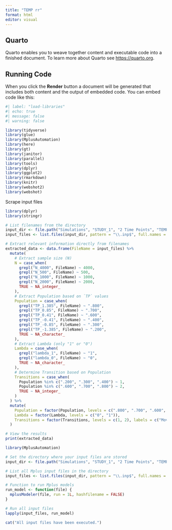 ```yaml
---
title: "TEMP rr"
format: html
editor: visual
---
```


## Quarto

Quarto enables you to weave together content and executable code into a finished document. To learn more about Quarto see <https://quarto.org>.

## Running Code

When you click the **Render** button a document will be generated that includes both content and the output of embedded code. You can embed code like this:

```r
#| label: "load-libraries"
#| echo: true
#| message: false
#| warning: false

library(tidyverse)
library(glue)
library(MplusAutomation)
library(here)
library(gt)
library(janitor)
library(parallel)
library(tools)
library(dplyr)
library(ggplot2)
library(rmarkdown)
library(knitr)
library(webshot2)
library(webshot)
```

Scrape input files

```r
library(dplyr)
library(stringr)

# List filenames from the directory
input_dir <- file.path("Simulations", "STUDY_1", "2 Time Points", "TEMP R R")
input_files <- list.files(input_dir, pattern = "\\.inp$", full.names = FALSE)

# Extract relevant information directly from filenames
extracted_data <- data.frame(FileName = input_files) %>%
  mutate(
    # Extract sample size (N)
    N = case_when(
      grepl("N_4000", FileName) ~ 4000,
      grepl("N_500", FileName) ~ 500,
      grepl("N_1000", FileName) ~ 1000,
      grepl("N_2000", FileName) ~ 2000,
      TRUE ~ NA_integer_
    ),
    # Extract Population based on `TP` values
    Population = case_when(
      grepl("TP_1.385", FileName) ~ ".800",
      grepl("TP_0.85", FileName) ~ ".700",
      grepl("TP_0.41", FileName) ~ ".600",
      grepl("TP_-0.41", FileName) ~ ".400",
      grepl("TP_-0.85", FileName) ~ ".300",
      grepl("TP_-1.385", FileName) ~ ".200",
      TRUE ~ NA_character_
    ),
    # Extract Lambda (only "1" or "0")
    Lambda = case_when(
      grepl("lambda_1", FileName) ~ "1",
      grepl("lambda_0", FileName) ~ "0",
      TRUE ~ NA_character_
    ),
    # Determine Transition based on Population
    Transitions = case_when(
      Population %in% c(".200", ".300", ".400") ~ 1,
      Population %in% c(".600", ".700", ".800") ~ 2,
      TRUE ~ NA_integer_
    )
  ) %>%
  mutate(
    Population = factor(Population, levels = c(".800", ".700", ".600", ".400", ".300", ".200")),
    Lambda = factor(Lambda, levels = c("0", "1")),
    Transitions = factor(Transitions, levels = c(1, 2), labels = c("Mover", "Stayer"))
  )

# View the results
print(extracted_data)

```

```r
library(MplusAutomation)

# Set the directory where your input files are stored
input_dir <- file.path("Simulations", "STUDY_1", "2 Time Points", "TEMP R R")

# List all Mplus input files in the directory
input_files <- list.files(input_dir, pattern = "\\.inp$", full.names = TRUE)

# Function to run Mplus models
run_model <- function(file) {
  mplusModeler(file, run = 1L, hashfilename = FALSE)
}

# Run all input files
lapply(input_files, run_model)

cat("All input files have been executed.")

```
